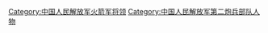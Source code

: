 [[Category:中国人民解放军火箭军将领|Category:中国人民解放军火箭军将领]]
[[Category:中国人民解放军第二炮兵部队人物|Category:中国人民解放军第二炮兵部队人物]]